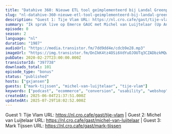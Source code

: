 ```yaml
---
title: "Datahive 360: Nieuwe ETL tool geïmplementeerd bij Landal Greenparks, met Michel van Luijtelaar (Up Analytics), Tije Vlam (Trafficbuilders) en Mark Tijssen (Landal Greenparks)"
slug: "nl-datahive-360-nieuwe-etl-tool-geimplementeerd-bij-landal-greenparks-met-michel-van-luijtelaar-up-analytics-tije-vlam-trafficbuilders-en-mark-tijssen-landal-greenparks"
description: "Guest 1: Tije Vlam URL: https://nl.cro.cafe/gast/tije-vlam | Guest 2: Michel van Luijtelaar URL: https://nl.cro.cafe/gast/michel-van-luijtelaar | Guest 3: Mark Tijssen URL: https://nl.cro.cafe/gast/mark-tijssen"
summary: "Ik sprak live op Emerce GAUC met Michel van Luijtelaar (Up Analytics), Tije Vlam (Trafficbuilders) en Mark Tijssen (Landal Greenparks) over de nieuwe ETL (Extract Transform, Load) tool van Tije die nu in Beta is en inmiddels al een tijdje draait bij Landal."
episode: 0
season: 2
language: "nl"
duration: "1987"
audioUrl: "https://media.transistor.fm/7dd9dd4e/cdcb9e28.mp3"
imageUrl: "https://img.transistor.fm/DnIkK4tz4OSi6VdYuOJOUTq3CZADbzkMQw3l0eFiyOo/rs:fill:0:0:1/w:1400/h:1400/q:60/mb:500000/aHR0cHM6Ly9pbWct/dXBsb2FkLXByb2R1/Y3Rpb24udHJhbnNp/c3Rvci5mbS82ZWE3/YjRjMTM1YzRlZGJl/ZWMxZTYwMTI4ZDQ3/OTlhZS5qcGVn.webp"
pubDate: 2020-02-27T23:00:00.000Z
transistorId: "397738"
downloads_total: 101
episode_type: "bonus"
status: "published"
hosts: ["gxjansen"]
guests: ["mark-tijssen", "michel-van-luijtelaar", "tije-vlam"]
keywords: ["podcast", "ecommerce", "conversion", "usability", "webshop", "english"]
createdAt: 2025-06-04T21:37:51.000Z
updatedAt: 2025-07-29T18:02:52.000Z
---
```


Guest 1: Tije Vlam URL: https://nl.cro.cafe/gast/tije-vlam | Guest 2: Michel van Luijtelaar URL: https://nl.cro.cafe/gast/michel-van-luijtelaar | Guest 3: Mark Tijssen URL: https://nl.cro.cafe/gast/mark-tijssen
